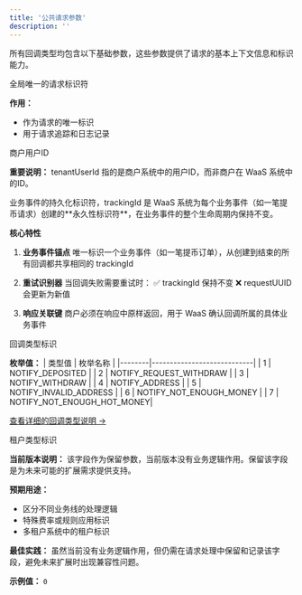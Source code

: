 ```yaml
---
title: '公共请求参数'
description: ''
---
```


所有回调类型均包含以下基础参数，这些参数提供了请求的基本上下文信息和标识能力。


<ParamField path="requestUUID" type="string" required>
  全局唯一的请求标识符

  **作用：**
  - 作为请求的唯一标识
  - 用于请求追踪和日志记录
</ParamField>

<ParamField path="tenantUserId" type="string" required>
  商户用户ID

  **重要说明：**
  tenantUserId 指的是商户系统中的用户ID，而非商户在 WaaS 系统中的ID。

</ParamField>

<ParamField path="trackingId" type="string" required>
  业务事件的持久化标识符，trackingId 是 WaaS 系统为每个业务事件（如一笔提币请求）创建的**永久性标识符**，在业务事件的整个生命周期内保持不变。

  **核心特性**
  1. **业务事件锚点**
     唯一标识一个业务事件（如一笔提币订单），从创建到结束的所有回调都共享相同的 trackingId

  2. **重试识别器**
     当回调失败需要重试时：
     ✅ trackingId 保持不变
     ❌ requestUUID 会更新为新值

  3. **响应关联键**
     商户必须在响应中原样返回，用于 WaaS 确认回调所属的具体业务事件
</ParamField>


<ParamField path="type" type="integer" required>
  回调类型标识

  **枚举值：**
  | 类型值 | 枚举名称                   |
  |--------|----------------------------|
  | 1      | NOTIFY_DEPOSITED           |
  | 2      | NOTIFY_REQUEST_WITHDRAW    |
  | 3      | NOTIFY_WITHDRAW            |
  | 4      | NOTIFY_ADDRESS             |
  | 5      | NOTIFY_INVALID_ADDRESS     |
  | 6      | NOTIFY_NOT_ENOUGH_MONEY    |
  | 7      | NOTIFY_NOT_ENOUGH_HOT_MONEY|

  [查看详细的回调类型说明 →](/api-reference/webhook/callback_enumeration_type)
</ParamField>

<ParamField path="business" type="int" required>
  租户类型标识

  **当前版本说明：**
  该字段作为保留参数，当前版本没有业务逻辑作用。保留该字段是为未来可能的扩展需求提供支持。

  **预期用途：**
  - 区分不同业务线的处理逻辑
  - 特殊费率或规则应用标识
  - 多租户系统中的租户标识

  **最佳实践：**
  虽然当前没有业务逻辑作用，但仍需在请求处理中保留和记录该字段，避免未来扩展时出现兼容性问题。

  **示例值：** `0`
</ParamField>
